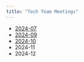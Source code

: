 ```yaml
---
title: "Tech Team Meetings"
---
```


-   [2024-07](slides/tech_team-202407.qmd)
-   [2024-09](slides/tech_team-202409.qmd)
-   [2024-10](slides/tech_team-202410.qmd)
-   2024-11
-   2024-12
